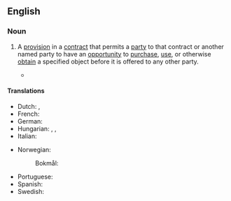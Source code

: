 ==English==

===Noun===
{{en-noun|rights of first refusal}}

# {{lb|en|legal}} A [[provision]] in a [[contract]] that permits a [[party]] to that contract or another named party to have an [[opportunity]] to [[purchase]], [[use]], or otherwise [[obtain]] a specified object before it is offered to any other party.
#* {{quote-book|en|year=1985|author=Richard Lourie|title=First Loyalty|isbn=9780151312870|pageurl=http://books.google.ca/books?id=Majycqgv4hgC&q=%22right+of+first+refusal%22+subject:%22fiction%22&dq=%22right+of+first+refusal%22+subject:%22fiction%22&lr=&as_brr=0&client=firefox-a|page=258
|passage="Well," said the publisher, "does our last contract with whoever it is that represents Shar give us the '''right of first refusal''' on his next book?"}}

====Translations====
{{trans-top|contractual provision}}
* Dutch: {{t+|nl|voorkeursrecht|n}}, {{t|nl|recht van voorverkoop|n}}
* French: {{t|fr|droit de préemption|m}}
* German: {{t+|de|Vorkaufsrecht|n}}
* Hungarian: {{t+|hu|opció}}, {{t|hu|vételi jog}}, {{t|hu|opciós jog}}
* Italian: {{t+|it|diritto di prelazione|m}}
{{trans-mid}}
* Norwegian:
*: Bokmål: {{t+|nb|forkjøpsrett|m}}
* Portuguese: {{t|pt|direito de preempção|m}}
* Spanish: {{t|es|derecho de tanteo|m}}
* Swedish: {{t|sv|förköpsrätt|c}}
{{trans-bottom}}